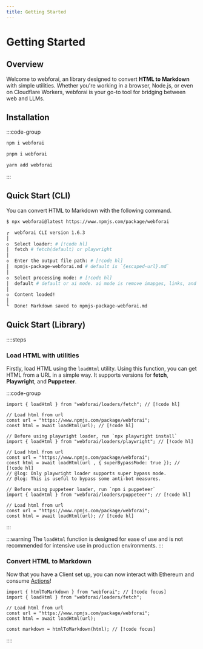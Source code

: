 ```yaml
---
title: Getting Started
---
```


# Getting Started

## Overview

Welcome to webforai, an library designed to convert **HTML to Markdown** with simple utilities.
Whether you're working in a browser, Node.js, or even on Cloudflare Workers, webforai is your go-to tool for bridging between web and LLMs.

## Installation

:::code-group

```bash [npm]
npm i webforai
```

```bash [pnpm]
pnpm i webforai
```

```bash [yarn]
yarn add webforai
```

:::

## Quick Start (CLI)

You can convert HTML to Markdown with the following command.

```bash
$ npx webforai@latest https://www.npmjs.com/package/webforai

┌  webforai CLI version 1.6.3
│
◇  Select loader: # [!code hl]
│  fetch # fetch(default) or playwright
│
◇  Enter the output file path: # [!code hl]
│  npmjs-package-webforai.md # default is `{escaped-url}.md`
│
◇  Select processing mode: # [!code hl]
│  default # default or ai mode. ai mode is remove imapges, links, and so on.
│
◇  Content loaded!
│
└  Done! Markdown saved to npmjs-package-webforai.md

```

## Quick Start (Library)


::::steps

### Load HTML with utilities

Firstly, load HTML using the `loadHtml` utility. Using this function, you can get HTML from a URL in a simple way. It supports versions for **fetch**, **Playwright**, and **Puppeteer**.

:::code-group

```tsx [fetch] twoslash
import { loadHtml } from "webforai/loaders/fetch"; // [!code hl]

// Load html from url
const url = "https://www.npmjs.com/package/webforai";
const html = await loadHtml(url); // [!code hl]
```


```tsx [playwright] twoslash
// Before using playwright loader, run `npx playwright install`
import { loadHtml } from "webforai/loaders/playwright"; // [!code hl]

// Load html from url
const url = "https://www.npmjs.com/package/webforai";
const html = await loadHtml(url , { superBypassMode: true }); // [!code hl] 
// @log: Only playwright loader supports super bypass mode. 
// @log: This is useful to bypass some anti-bot measures.
```

```tsx [puppeteer] twoslash
// Before using puppeteer loader, run `npm i puppeteer`
import { loadHtml } from "webforai/loaders/puppeteer"; // [!code hl]

// Load html from url
const url = "https://www.npmjs.com/package/webforai";
const html = await loadHtml(url); // [!code hl]
```

:::

:::warning
The `loadHtml` function is designed for ease of use and is not recommended for intensive use in production environments.
:::

### Convert HTML to Markdown

Now that you have a Client set up, you can now interact with Ethereum and consume [Actions](/docs/actions/public/introduction)!

```tsx 
import { htmlToMarkdown } from "webforai"; // [!code focus]
import { loadHtml } from "webforai/loaders/fetch";

// Load html from url
const url = "https://www.npmjs.com/package/webforai";
const html = await loadHtml(url); 

const markdown = htmlToMarkdown(html); // [!code focus]
```
::::
